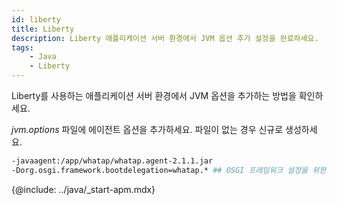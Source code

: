 ```yaml
---
id: liberty
title: Liberty
description: Liberty 애플리케이션 서버 환경에서 JVM 옵션 추가 설정을 완료하세요.
tags:
    - Java
    - Liberty
---
```


Liberty를 사용하는 애플리케이션 서버 환경에서 JVM 옵션을 추가하는 방법을 확인하세요. 

*jvm.options* 파일에 에이전트 옵션을 추가하세요. 파일이 없는 경우 신규로 생성하세요.

```bash title=/wasliberty/usr/servers/defaultServer/jvm.options {2} showLineNumbers
-javaagent:/app/whatap/whatap.agent-2.1.1.jar
-Dorg.osgi.framework.bootdelegation=whatap.* ## OSGI 프레임워크 설정을 위한 추가 옵션 ##
```

{@include: ../java/_start-apm.mdx}  